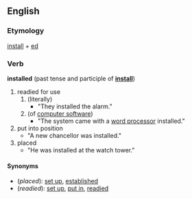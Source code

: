 ==English==

===Etymology===
[[install]] + [[-ed|ed]]

===Verb===
'''installed''' (past tense and participle of '''[[install]]''')
#readied for use
##(literally)
##*"They installed the alarm."
##(of [[w:Computer_software|computer software]])
##*"The system came with a [[w:Word_processor|word processor]] installed."
#put into position
#*"A new chancellor was installed."
#placed
#*"He was installed at the watch tower."

====Synonyms====
*(''placed''): [[set up]], [[established]]
*(''readied''): [[set up]], [[put in]], [[readied]]